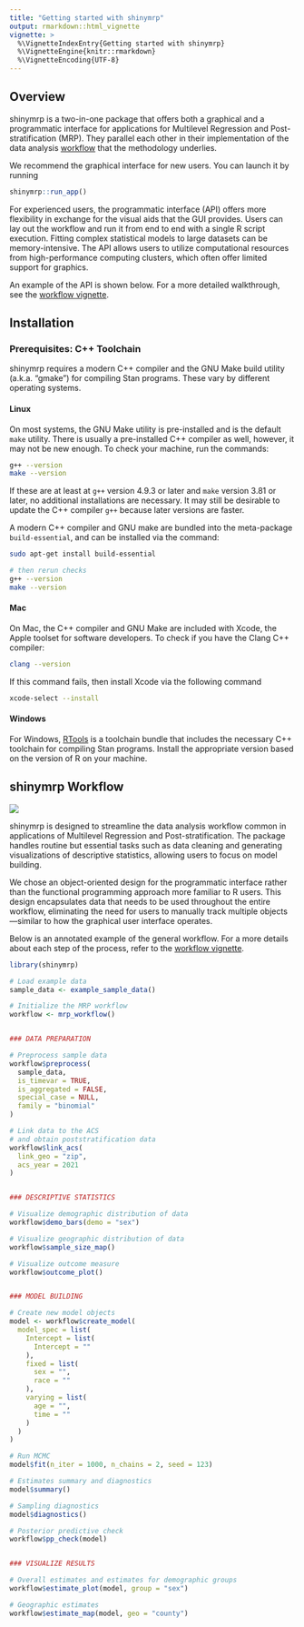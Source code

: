 ```yaml
---
title: "Getting started with shinymrp"
output: rmarkdown::html_vignette
vignette: >
  %\VignetteIndexEntry{Getting started with shinymrp}
  %\VignetteEngine{knitr::rmarkdown}
  %\VignetteEncoding{UTF-8}
---
```


## Overview

shinymrp is a two-in-one package that offers both a graphical and a programmatic interface for applications for Multilevel Regression and Post-stratification (MRP). They parallel each other in their implementation of the data analysis [workflow](https://mrp-interface.github.io/shinymrp/articles/getting-started.html#shinymrp-workflow) that the methodology underlies.

We recommend the graphical interface for new users. You can launch it by running

```r
shinymrp::run_app()
```

For experienced users, the programmatic interface (API) offers more flexibility in exchange for the visual aids that the GUI provides. Users can lay out the workflow and run it from end to end with a single R script execution. Fitting complex statistical models to large datasets can be memory-intensive. The API allows users to utilize computational resources from high-performance computing clusters, which often offer limited support for graphics.

An example of the API is shown below. For a more detailed walkthrough, see the [workflow vignette](https://mrp-interface.github.io/shinymrp/articles/workflow.html).

## Installation

### Prerequisites:  C++ Toolchain

shinymrp requires a modern C++ compiler and the GNU Make build utility (a.k.a. “gmake”) for compiling Stan programs. These vary by different operating systems.


#### Linux

On most systems, the GNU Make utility is pre-installed and is the default `make` utility.
There is usually a pre-installed C++ compiler as well, however, it may not be new enough.
To check your machine, run the commands:

```bash
g++ --version
make --version
```

If these are at least at `g++` version 4.9.3 or later and
`make` version 3.81 or later, no additional installations are
necessary. It may still be desirable to update the C++ compiler `g++` because later versions are faster.

A modern C++ compiler and GNU make are bundled into the meta-package `build-essential`,
and can be installed via the command:

```bash
sudo apt-get install build-essential

# then rerun checks
g++ --version
make --version
```

#### Mac

On Mac, the C++ compiler and GNU Make are included with Xcode, the Apple toolset for software developers.
To check if you have the Clang C++ compiler:

```bash
clang --version
```

If this command fails, then install Xcode via the following command

```bash
xcode-select --install
```


#### Windows

For Windows, [RTools](https://cran.r-project.org/bin/windows/Rtools/) is a toolchain bundle that includes the necessary C++ toolchain for compiling Stan programs. Install the appropriate version based on the version of R on your machine.



## shinymrp Workflow
![](./figures/workflow.png)

shinymrp is designed to streamline the data analysis workflow common in applications of Multilevel Regression and Post-stratification. The package handles routine but essential tasks such as data cleaning and generating visualizations of descriptive statistics, allowing users to focus on model building.

We chose an object-oriented design for the programmatic interface rather than the functional programming approach more familiar to R users. This design encapsulates data that needs to be used throughout the entire workflow, eliminating the need for users to manually track multiple objects—similar to how the graphical user interface operates.

Below is an annotated example of the general workflow. For a more details about each step of the process, refer to the [workflow vignette](https://mrp-interface.github.io/shinymrp/articles/workflow.html).

```r
library(shinymrp)

# Load example data
sample_data <- example_sample_data()

# Initialize the MRP workflow
workflow <- mrp_workflow()


### DATA PREPARATION

# Preprocess sample data
workflow$preprocess(
  sample_data,
  is_timevar = TRUE,
  is_aggregated = FALSE,
  special_case = NULL,
  family = "binomial"
)

# Link data to the ACS
# and obtain poststratification data
workflow$link_acs(
  link_geo = "zip",
  acs_year = 2021
)


### DESCRIPTIVE STATISTICS

# Visualize demographic distribution of data
workflow$demo_bars(demo = "sex")

# Visualize geographic distribution of data
workflow$sample_size_map()

# Visualize outcome measure
workflow$outcome_plot()


### MODEL BUILDING

# Create new model objects
model <- workflow$create_model(
  model_spec = list(
    Intercept = list(
      Intercept = ""
    ),
    fixed = list(
      sex = "",
      race = ""
    ),
    varying = list(
      age = "",
      time = ""
    )
  )
)

# Run MCMC
model$fit(n_iter = 1000, n_chains = 2, seed = 123)

# Estimates summary and diagnostics
model$summary()

# Sampling diagnostics
model$diagnostics()

# Posterior predictive check
workflow$pp_check(model)


### VISUALIZE RESULTS

# Overall estimates and estimates for demographic groups
workflow$estimate_plot(model, group = "sex")

# Geographic estimates
workflow$estimate_map(model, geo = "county")

```
